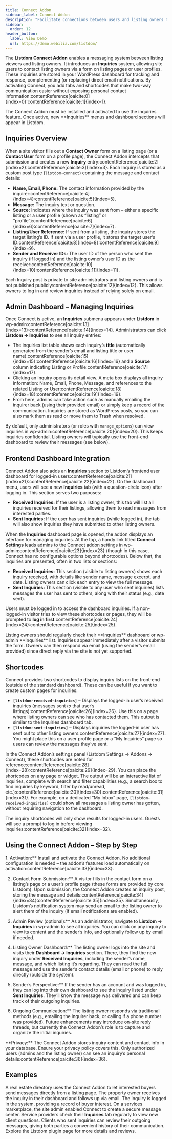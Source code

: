 ```yaml
---
title: Connect Addon
sidebar_label: Connect Addon
description: "Facilitate connections between users and listing owners through inquiries and direct communication tools."
sidebar:
  order: 12
header_button:
  label: View Demo
  url: https://demo.webilia.com/listdom/
---
```



The **Listdom Connect Addon** enables a messaging system between listing viewers and listing owners. It introduces an **Inquiries** system, allowing site users to contact listing owners via a form on listing pages or user profiles. These inquiries are stored in your WordPress dashboard for tracking and response, complementing (or replacing) direct email notifications. By activating Connect, you add tabs and shortcodes that make two-way communication easier without exposing personal contact information:contentReference[oaicite:0]{index=0}:contentReference[oaicite:1]{index=1}.

<Aside type="note">
The Connect Addon must be installed and activated to use the inquiries feature. Once active, new **Inquiries** menus and dashboard sections will appear in Listdom.
</Aside>

## Inquiries Overview

When a site visitor fills out a **Contact Owner** form on a listing page (or a **Contact User** form on a profile page), the Connect Addon intercepts that submission and creates a new **Inquiry** entry:contentReference[oaicite:2]{index=2}:contentReference[oaicite:3]{index=3}. Each Inquiry is stored as a custom post type (`listdom-connect`) containing the message and contact details:

- **Name, Email, Phone:** The contact information provided by the inquirer:contentReference[oaicite:4]{index=4}:contentReference[oaicite:5]{index=5}.
- **Message:** The inquiry text or question.
- **Source:** Indicates where the inquiry was sent from – either a specific listing or a user profile (shown as “listing” or “profile”):contentReference[oaicite:6]{index=6}:contentReference[oaicite:7]{index=7}.
- **Listing/User Reference:** If sent from a listing, the inquiry stores the target listing’s ID. If sent via a user profile, it stores the target user’s ID:contentReference[oaicite:8]{index=8}:contentReference[oaicite:9]{index=9}.
- **Sender and Receiver IDs:** The user ID of the person who sent the inquiry (if logged in) and the listing owner’s user ID as the receiver:contentReference[oaicite:10]{index=10}:contentReference[oaicite:11]{index=11}.

Each Inquiry post is private to site administrators and listing owners and is not published publicly:contentReference[oaicite:12]{index=12}. This allows owners to log in and review inquiries instead of relying solely on email.

## Admin Dashboard – Managing Inquiries

Once Connect is active, an **Inquiries** submenu appears under **Listdom** in wp-admin:contentReference[oaicite:13]{index=13}:contentReference[oaicite:14]{index=14}. Administrators can click **Listdom → Inquiries** to see all inquiry entries:

- The inquiries list table shows each inquiry’s **title** (automatically generated from the sender’s email and listing title or user name):contentReference[oaicite:15]{index=15}:contentReference[oaicite:16]{index=16} and a **Source** column indicating Listing or Profile:contentReference[oaicite:17]{index=17}.
- Clicking an inquiry opens its detail view. A meta box displays all inquiry information: Name, Email, Phone, Message, and references to the related Listing or User:contentReference[oaicite:18]{index=18}:contentReference[oaicite:19]{index=19}.
- From here, admins can take action such as manually emailing the inquirer back (using their provided email) or simply keep a record of the communication. Inquiries are stored as WordPress posts, so you can also mark them as read or move them to Trash when resolved.

By default, only administrators (or roles with `manage_options`) can view inquiries in wp-admin:contentReference[oaicite:20]{index=20}. This keeps inquiries confidential. Listing owners will typically use the front-end dashboard to review their messages (see below).

## Frontend Dashboard Integration

Connect Addon also adds an **Inquiries** section to Listdom’s frontend user dashboard for logged-in users:contentReference[oaicite:21]{index=21}:contentReference[oaicite:22]{index=22}. On the dashboard menu, users will see a new **Inquiries** tab (with a question-circle icon) after logging in. This section serves two purposes:

- **Received Inquiries:** If the user is a listing owner, this tab will list all inquiries received for their listings, allowing them to read messages from interested parties.
- **Sent Inquiries:** If the user has sent inquiries (while logged in), the tab will also show inquiries they have submitted to other listing owners.

When the **Inquiries** dashboard page is opened, the addon displays an interface for managing inquiries. At the top, a handy link titled **Connect Settings** leads admins to the Connect addon settings in wp-admin:contentReference[oaicite:23]{index=23} (though in this case, Connect has no configurable options beyond shortcodes). Below that, the inquiries are presented, often in two lists or sections:

- **Received Inquiries:** This section (visible to listing owners) shows each inquiry received, with details like sender name, message excerpt, and date. Listing owners can click each entry to view the full message.
- **Sent Inquiries:** This section (visible to any user who sent inquiries) lists messages the user has sent to others, along with their status (e.g., date sent).

Users must be logged in to access the dashboard inquiries. If a non-logged-in visitor tries to view these shortcodes or pages, they will be prompted to **log in first**:contentReference[oaicite:24]{index=24}:contentReference[oaicite:25]{index=25}.

<Aside type="tip">
Listing owners should regularly check their **Inquiries** dashboard or wp-admin **Inquiries** list. Inquiries appear immediately after a visitor submits the form. Owners can then respond via email (using the sender’s email provided) since direct reply via the site is not yet supported.
</Aside>

## Shortcodes

Connect provides two shortcodes to display inquiry lists on the front-end (outside of the standard dashboard). These can be useful if you want to create custom pages for inquiries:

- **`[listdom-received-inquiries]`** – Displays the logged-in user’s received inquiries (messages sent *to* that user’s listings):contentReference[oaicite:26]{index=26}. Use this on a page where listing owners can see who has contacted them. This output is similar to the Inquiries dashboard tab.
- **`[listdom-sent-inquiries]`** – Displays inquiries the logged-in user has sent out to other listing owners:contentReference[oaicite:27]{index=27}. You might place this on a user profile page or a “My Inquiries” page so users can review the messages they’ve sent.

In the Connect Addon’s settings panel (Listdom Settings → Addons → Connect), these shortcodes are noted for reference:contentReference[oaicite:28]{index=28}:contentReference[oaicite:29]{index=29}. You can place the shortcodes on any page or widget. The output will be an interactive list of inquiries, complete with search and filter capabilities (e.g., a search box to find inquiries by keyword, filter by read/unread, etc.):contentReference[oaicite:30]{index=30}:contentReference[oaicite:31]{index=31}. For example, on a dedicated “My Inbox” page, `[listdom-received-inquiries]` could show all messages a listing owner has gotten, without requiring navigation to the dashboard.

<Aside type="note">
The inquiry shortcodes will only show results for logged-in users. Guests will see a prompt to log in before viewing inquiries:contentReference[oaicite:32]{index=32}.
</Aside>

## Using the Connect Addon – Step by Step

<Steps>
1. Activation:** Install and activate the Connect Addon. No additional configuration is needed – the addon’s features load automatically on activation:contentReference[oaicite:33]{index=33}.

2. Contact Form Submission:** A visitor fills in the contact form on a listing’s page or a user’s profile page (these forms are provided by core Listdom). Upon submission, the Connect Addon creates an inquiry post, storing the message and details:contentReference[oaicite:34]{index=34}:contentReference[oaicite:35]{index=35}. Simultaneously, Listdom’s notification system may send an email to the listing owner to alert them of the inquiry (if email notifications are enabled).

3. Admin Review (optional):** As an administrator, navigate to **Listdom → Inquiries** in wp-admin to see all inquiries. You can click on any inquiry to view its content and the sender’s info, and optionally follow up by email if needed.

4. Listing Owner Dashboard:** The listing owner logs into the site and visits their **Dashboard → Inquiries** section. There, they find the new inquiry under **Received Inquiries**, including the sender’s name, message, and which listing it’s regarding. They can read the full message and use the sender’s contact details (email or phone) to reply directly (outside the system).

5. Sender’s Perspective:** If the sender has an account and was logged in, they can log into their own dashboard to see the inquiry listed under **Sent Inquiries**. They’ll know the message was delivered and can keep track of their outgoing inquiries.

6. Ongoing Communication:** The listing owner responds via traditional methods (e.g., emailing the inquirer back, or calling if a phone number was provided). Future enhancements may introduce on-site reply threads, but currently the Connect Addon’s role is to capture and organize the initial inquiries.
</Steps>

<Aside type="caution">
**Privacy:** The Connect Addon stores inquiry content and contact info in your database. Ensure your privacy policy covers this. Only authorized users (admins and the listing owner) can see an inquiry’s personal details:contentReference[oaicite:36]{index=36}.
</Aside>

## Examples

<CardGrid>
  <Card title="Facilitating Buyer–Seller Interaction">
    A real estate directory uses the Connect Addon to let interested buyers send messages directly from a listing page. The property owner receives the inquiry in their dashboard and follows up via email. The inquiry is logged in the system, providing a record of buyer interest.
  </Card>
  <Card title="Private Message Center for Listings">
    On a services marketplace, the site admin enabled Connect to create a secure message center. Service providers check their <strong>Inquiries</strong> tab regularly to view new client questions. Clients who sent inquiries can review their outgoing messages, giving both parties a convenient history of their communication.
  </Card>
</CardGrid>

<LinkCard href="https://wordpress.org/plugins/listdom/" title="Listdom Plugin on WordPress.org">
  Explore the Listdom plugin page for more details and reviews.
</LinkCard>
